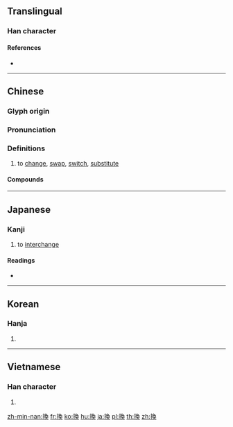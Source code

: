 {{also|换}}
==Translingual==

===Han character===
{{Han char|rn=64|rad=手|as=09|sn=12|four=57034|canj=QNBK|ids=⿰扌奐}}

====References====
* {{Han ref|kx=0442.140|dkj=12358|dj=0793.130|hdz=31922.041|uh=63DB|ud=25563|bh=B4AB|bd=46251}}

----

==Chinese==
{{zh-forms|s=换}}

===Glyph origin===
{{Han etym}}

===Pronunciation===
{{zh-pron
|m=huàn
|ma=zh-huàn.ogg
|c=wun6
|h=pfs=von
|md=
|mn=ōaⁿ
|w=
|mc=y
|oc=y
|cat=v
}}

===Definitions===
{{zh-hanzi}}

# to [[change]], [[swap]], [[switch]], [[substitute]]

====Compounds====
{{zh-der|換班|換不開|換不來|換茬|換車|換乘|換代|換擋|換防|換房|換崗|換個兒|換工|換匯|換季|換肩|換屆|換句話說|換馬|換腦筋|換氣|換氣扇|換錢|換親|換取|換人|換算|換湯不換藥|換帖|換文|換洗|換血|換牙|換言之|換樣|換樣兒|換約}}

----

==Japanese==

===Kanji===
{{ja-kanji|grade=c|rs=手09}}

# to [[interchange]]

====Readings====
* {{ja-readings|goon=[[がん]] (gan)|kanon=[[かん]] (kan)|kun=[[かえる]] (kaeru), [[かわる]] (kawaru)}}

----

==Korean==

===Hanja===
{{ko-hanja|hangeul=환|eumhun=|rv=hwan|mr=hwan|y=hwan}}

# {{defn|lang=ko|sort=手09}}

----

==Vietnamese==

===Han character===
{{vi-hantu|hoán|rs=手09}}

# {{defn|lang=vi|sort=手09}}

[[zh-min-nan:換]]
[[fr:換]]
[[ko:換]]
[[hu:換]]
[[ja:換]]
[[pl:換]]
[[th:換]]
[[zh:換]]